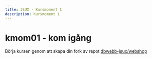 ```yaml
---
title: JSUX - Kursmoment 1
description: Kursmoment 1
---
```


# kmom01 - kom igång

Börja kursen genom att skapa din fork av repot [dbwebb-jsux/webshop](https://github.com/dbwebb-jsux/webshop)